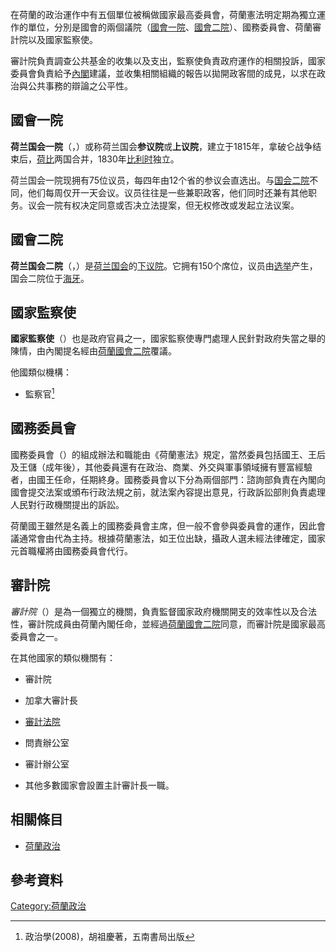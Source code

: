 {{荷兰政治}}
在荷蘭的政治運作中有五個單位被稱做國家最高委員會，荷蘭憲法明定期為獨立運作的單位，分別是國會的兩個議院（[[荷蘭國會一院|國會一院]]、[[荷蘭國會二院|國會二院]]）、國務委員會、荷蘭審計院以及國家監察使。

審計院負責調查公共基金的收集以及支出，監察使負責政府運作的相關投訴，國家委員會負責給予[[荷蘭內閣|內閣]]建議，並收集相關組織的報告以拋開政客間的成見，以求在政治與公共事務的辯論之公平性。

==國會一院==
{{main|荷蘭國會一院}}

'''荷兰国会一院'''（{{lang-nl|Eerste Kamer der Staten-Generaal}}，{{lang-en|First Chamber}}）或称荷兰国会'''参议院'''或'''上议院'''，建立于1815年，拿破仑战争结束后，[[荷兰|荷]][[比利时|比]]两国合并，1830年[[比利时|比利时]]独立。

荷兰国会一院现拥有75位议员，每四年由12个省的参议会直选出。与[[荷兰国会二院|国会二院]]不同，他们每周仅开一天会议。议员往往是一些兼职政客，他们同时还兼有其他职务。议会一院有权决定同意或否决立法提案，但无权修改或发起立法议案。

==國會二院==
{{main|荷蘭國會二院}}
'''荷兰国会二院'''（{{lang-nl|Tweede Kamer der Staten-Generaal}}，{{lang-en|Second Chamber of the States-General}}）是[[荷兰国会|荷兰国会]]的[[下议院|下议院]]。它拥有150个席位，议员由[[荷兰选举|选举]]产生，国会二院位于[[海牙|海牙]]。

==國家監察使==
'''國家監察使'''（{{lang-de|''Nationale Ombudsman''}}）也是政府官員之一，國家監察使專門處理人民針對政府失當之舉的陳情，由內閣提名經由[[荷蘭國會二院|荷蘭國會二院]]覆議。

他國類似機構：
*{{SWE}}監察官<ref>政治學(2008)，胡祖慶著，五南書局出版</ref>

==國務委員會==
國務委員會（{{lang-nl|Raad van State}}）的組成辦法和職能由《荷蘭憲法》規定，當然委員包括國王、王后及王儲（成年後），其他委員還有在政治、商業、外交與軍事領域擁有豐富經驗者，由國王任命，任期終身。國務委員會以下分為兩個部門：諮詢部負責在內閣向國會提交法案或頒布行政法規之前，就法案內容提出意見，行政訴訟部則負責處理人民對行政機關提出的訴訟。

荷蘭國王雖然是名義上的國務委員會主席，但一般不會參與委員會的運作，因此會議通常會由{{le|國務委員會副主席|Vice-President of the Council of State (Netherlands)|副主席}}代為主持。根據荷蘭憲法，如王位出缺，攝政人選未經法律確定，國家元首職權將由國務委員會代行。

==審計院==
''審計院''（{{lang-de|''Algemene Rekenkamer''}}）是為一個獨立的機關，負責監督國家政府機關開支的效率性以及合法性，審計院成員由荷蘭內閣任命，並經過[[荷蘭國會二院|荷蘭國會二院]]同意，而審計院是國家最高委員會之一。

在其他國家的類似機關有：
*{{SCO}}審計院
*{{CAN}}加拿大審計長
*{{FRA}}[[審計法院_(法國)|審計法院]] 
*{{USA}}問責辦公室 
*{{UK}}審計辦公室
*其他多數國家會設置主計審計長一職。

==相關條目==
*[[荷蘭政治|荷蘭政治]]
==參考資料==
<references/>
[[Category:荷蘭政治|Category:荷蘭政治]]